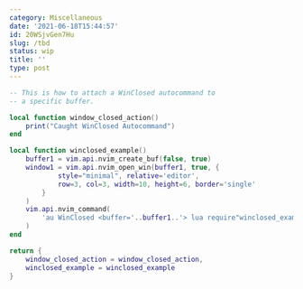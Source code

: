 ```yaml
---
category: Miscellaneous
date: '2021-06-18T15:44:57'
id: 20WSjvGen7Hu
slug: /tbd
status: wip
title: ''
type: post
---
```


```lua
-- This is how to attach a WinClosed autocommand to
-- a specific buffer.

local function window_closed_action()
    print("Caught WinClosed Autocommand")
end

local function winclosed_example()
    buffer1 = vim.api.nvim_create_buf(false, true)
    window1 = vim.api.nvim_open_win(buffer1, true, {
            style="minimal", relative='editor',
            row=3, col=3, width=10, height=6, border='single'
        }
    )
    vim.api.nvim_command(
        'au WinClosed <buffer='..buffer1..'> lua require"winclosed_example".window_closed_action()'
    )
end

return {
    window_closed_action = window_closed_action,
    winclosed_example = winclosed_example
}
```